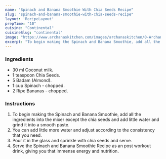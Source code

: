 ---
name: "Spinach and Banana Smoothie With Chia Seeds Recipe"
slug: "spinach-and-banana-smoothie-with-chia-seeds-recipe"
layout: 'RecipeLayout'
prepTime: "10"
cuisine: "Continental"
cuisineSlug: "continental"
image: "https://www.archanaskitchen.com/images/archanaskitchen/0-Archanas-Kitchen-Recipes/2017/0-Archana/Morphy_Richards_Total_Control_Blender_Spinach_Banana_Smoothie_With_Chia_Seeds_Recipe-1-2.jpg"
excerpt: "To begin making the Spinach and Banana Smoothie, add all the ingredients into the mixer except the chia seeds and add little water and grind it into a smooth paste"
---

### Ingredients

- 30 ml Coconut milk.
- 1 teaspoon Chia Seeds.
- 5 Badam (Almond).
- 1 cup Spinach - chopped.
- 2 Ripe Bananas - chopped.

### Instructions

1. To begin making the Spinach and Banana Smoothie, add all the ingredients into the mixer except the chia seeds and add little water and grind it into a smooth paste.
1. You can add little more water and adjust according to the consistency that you need.
1. Pour it in the glass and sprinkle with chia seeds and serve.
1. Serve the Spinach and Banana Smoothie Recipe as an post workout drink, giving you that immense energy and nutrition.
